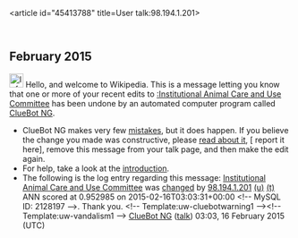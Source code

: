 <article id="45413788" title=User talk:98.194.1.201>
	<talkpage id="45413788" title="User talk:98.194.1.201">


== February 2015 ==
[[File:Information.svg|left|25px|alt=|link=]] Hello, and welcome to Wikipedia. This is a message letting you know that one or more of your recent edits to [[:Institutional Animal Care and Use Committee]] has been undone by an automated computer program called [[User:ClueBot NG|ClueBot NG]].
{{clear}}
* ClueBot NG makes very few [[User:ClueBot NG#Information About False Positives|mistakes]], but it does happen. If you believe the change you made was constructive, please [[User:ClueBot NG#Information About False Positives|read about it]], [{{User:ClueBot NG/Warnings/FPReport|2128197}} report it here], remove this message from your talk page, and then make the edit again.
* For help, take a look at the [[Wikipedia:Introduction|introduction]].
* The following is the log entry regarding this message: [[Institutional Animal Care and Use Committee]] was [http://en.wikipedia.org/w/index.php?title=Institutional+Animal+Care+and+Use+Committee&amp;diff=647339072&amp;oldid=634759605 changed] by [[Special:Contributions/98.194.1.201|98.194.1.201]] [[User:98.194.1.201|(u)]] [[User talk:98.194.1.201|(t)]] ANN scored at 0.952985 on 2015-02-16T03:03:31+00:00 &lt;!-- MySQL ID: 2128197 --&gt;. Thank you. &lt;!-- Template:uw-cluebotwarning1 --&gt;&lt;!-- Template:uw-vandalism1 --&gt; [[User:ClueBot NG|ClueBot NG]] ([[User talk:ClueBot NG|talk]]) 03:03, 16 February 2015 (UTC)
	</talkpage>
</article>